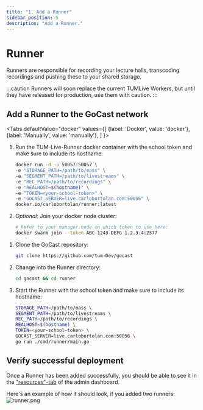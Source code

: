```yaml
---
title: "1. Add a Runner"
sidebar_position: 5
description: "Add a Runner."
---
```



# Runner

Runners are responsible for recording your lecture halls, transcoding recordings and pushing these to your shared storage.

:::caution
Runners will soon replace the current TUMLive Workers, but until they have released for production, use them with caution.
:::

## Add a Runner to the GoCast network

<Tabs
  defaultValue="docker"
  values={[
    {label: 'Docker', value: 'docker'},
    {label: 'Manually', value: 'manually'},
  ]
}>
<TabItem value="docker">

1. Run the TUM-Live-Runner docker container with the school token and make sure to include its hostname:

   ```sh
   docker run -d -p 50057:50057 \
   -e "STORAGE_PATH=/path/to/mass" \
   -e "SEGMENT_PATH=/path/to/livestreams" \
   -e "REC_PATH=/path/to/recordings" \
   -e "REALHOST=$(hostname)" \
   -e "TOKEN=<your-school-token>" \
   -e "GOCAST_SERVER=live.carlobortolan.com:50056" \
   docker.io/carlobortolan/runner:latest
   ```

2. _Optional_: Join your docker node cluster:
   ```sh
   # Refer to your manager node on which token to use here:
   docker swarm join --token ABC-1243-DEFG 1.2.3.4:2377
   ```

</TabItem>

<TabItem value="manually">

1. Clone the GoCast repository:
   ```sh
   git clone https://github.com/tum-Dev/gocast
   ```
2. Change into the Runner directory:

   ```sh
   cd gocast && cd runner
   ```

3. Start the Runner with the school token and make sure to include its hostname:
   ```sh
   STORAGE_PATH=/path/to/mass \
   SEGMENT_PATH=/path/to/livestreams \
   REC_PATH=/path/to/recordings \
   REALHOST=$(hostname) \
   TOKEN=<your-school-token> \
   GOCAST_SERVER=live.carlobortolan.com:50056 \
   go run ./cmd/runner/main.go
   ```

</TabItem>

</Tabs>

## Verify successful deployment

Once a Runner has been added successfully, you should be able to see it in the ["resources"-tab](http://live.carlobortolan.com/admins/schools) of the admin dashboard.

Here's an example of how it should look, if you added two runners:
![runner.png](/deployment/runners.png)
